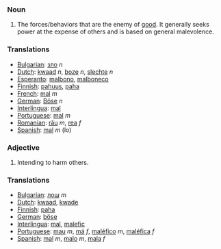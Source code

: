 ===Noun===
#The forces/behaviors that are the enemy of [[good]].  It generally seeks power at the expense of others and is based on general malevolence.

===Translations===
*[[Bulgarian]]: [[зло]] ''n''
*[[Dutch]]: [[kwaad]] ''n'', [[boze]] ''n'', [[slechte]] ''n''
*[[Esperanto]]: [[malbono]], [[malboneco]]
*[[Finnish]]: [[pahuus]], [[paha]]
*[[French]]: [[mal]] ''m''
*[[German]]: [[Böse]] ''n''
*[[Interlingua]]: [[mal]]
*[[Portuguese]]: [[mal]] ''m''
*[[Romanian]]: [[rău]] ''m'', [[rea]] ''f''
*[[Spanish]]: [[mal]] ''m'' (lo)

===Adjective===
#Intending to harm others.

===Translations===
*[[Bulgarian]]: [[лош]] ''m''
*[[Dutch]]: [[kwaad]], [[kwade]]
*[[Finnish]]: [[paha]]
*[[German]]: [[böse]]
*[[Interlingua]]: [[mal]], [[malefic]]
*[[Portuguese]]: [[mau]] ''m'', [[má]] ''f'', [[maléfico]] ''m'', [[maléfica]] ''f''
*[[Spanish]]: [[mal]] ''m'', [[malo]] ''m'', [[mala]] ''f''